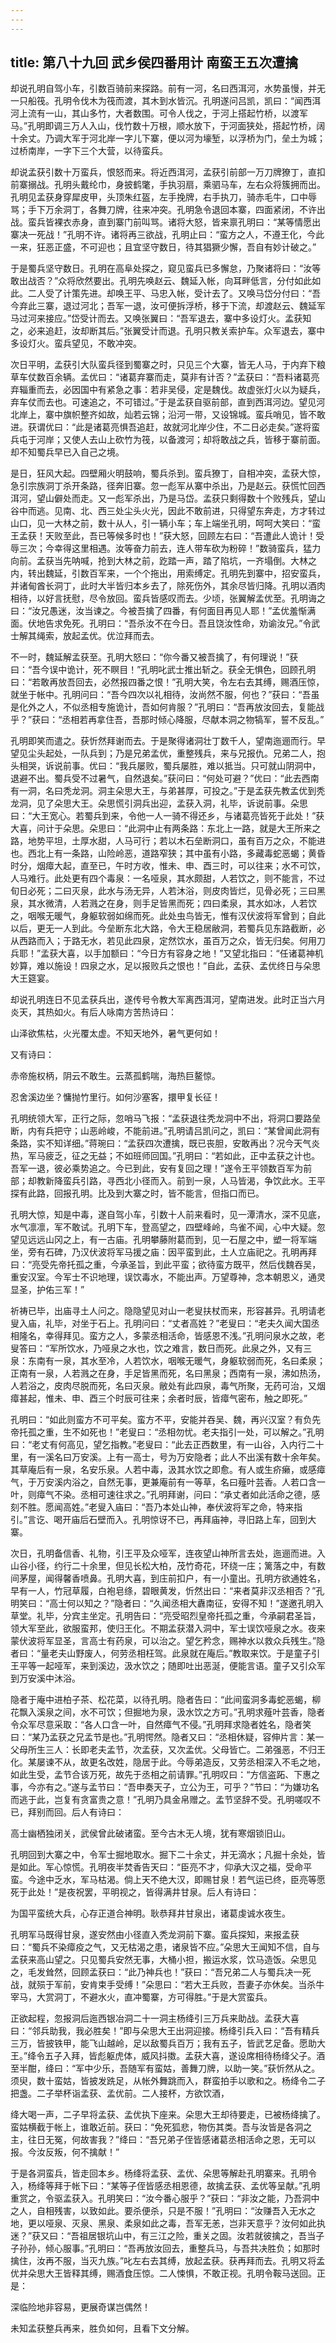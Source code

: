 ```yaml
---
---
---
```

title: 第八十九回 武乡侯四番用计 南蛮王五次遭擒
---

却说孔明自驾小车，引数百骑前来探路。前有一河，名曰西洱河，水势虽慢，并无一只船筏。孔明令伐木为筏而渡，其木到水皆沉。孔明遂问吕凯，凯曰：“闻西洱河上流有一山，其山多竹，大者数围。可令人伐之，于河上搭起竹桥，以渡军马。”孔明即调三万人入山，伐竹数十万根，顺水放下，于河面狭处，搭起竹桥，阔十余丈。乃调大军于河北岸一字儿下寨，便以河为壕堑，以浮桥为门，垒土为城；过桥南岸，一字下三个大营，以待蛮兵。

却说孟获引数十万蛮兵，恨怒而来。将近西洱河，孟获引前部一万刀牌獠丁，直扣前寨搦战。孔明头戴纶巾，身披鹤氅，手执羽扇，乘驷马车，左右众将簇拥而出。孔明见孟获身穿犀皮甲，头顶朱红盔，左手挽牌，右手执刀，骑赤毛牛，口中辱骂；手下万余洞丁，各舞刀牌，往来冲突。孔明急令退回本寨，四面紧闭，不许出战。蛮兵皆裸衣赤身，直到寨门前叫骂。诸将大怒，皆来禀孔明曰：“某等情愿出寨决一死战！”孔明不许。诸将再三欲战，孔明止曰：“蛮方之人，不遵王化，今此一来，狂恶正盛，不可迎也；且宜坚守数日，待其猖獗少懈，吾自有妙计破之。”

于是蜀兵坚守数日。孔明在高阜处探之，窥见蛮兵已多懈怠，乃聚诸将曰：“汝等敢出战否？”众将欣然要出。孔明先唤赵云、魏延入帐，向耳畔低言，分付如此如此。二人受了计策先进。却唤王平、马忠入帐，受计去了。又唤马岱分付曰：“吾今弃此三寨，退过河北；吾军一退，汝可便拆浮桥，移于下流，却渡赵云、魏延军马过河来接应。”岱受计而去。又唤张翼曰：“吾军退去，寨中多设灯火。孟获知之，必来追赶，汝却断其后。”张翼受计而退。孔明只教关索护车。众军退去，寨中多设灯火。蛮兵望见，不敢冲突。

次日平明，孟获引大队蛮兵径到蜀寨之时，只见三个大寨，皆无人马，于内弃下粮草车仗数百余辆。孟优曰：“诸葛弃寨而走，莫非有计否？”孟获曰：“吾料诸葛亮弃辎重而去，必因国中有紧急之事：若非吴侵，定是魏伐。故虚张灯火以为疑兵，弃车仗而去也。可速追之，不可错过。”于是孟获自驱前部，直到西洱河边。望见河北岸上，寨中旗帜整齐如故，灿若云锦；沿河一带，又设锦城。蛮兵哨见，皆不敢进。获谓优曰：“此是诸葛亮惧吾追赶，故就河北岸少住，不二日必走矣。”遂将蛮兵屯于河岸；又使人去山上砍竹为筏，以备渡河；却将敢战之兵，皆移于寨前面。却不知蜀兵早已入自己之境。

是日，狂风大起。四壁厢火明鼓响，蜀兵杀到。蛮兵獠丁，自相冲突，孟获大惊，急引宗族洞丁杀开条路，径奔旧寨。忽一彪军从寨中杀出，乃是赵云。获慌忙回西洱河，望山僻处而走。又一彪军杀出，乃是马岱。孟获只剩得数十个败残兵，望山谷中而逃。见南、北、西三处尘头火光，因此不敢前进，只得望东奔走，方才转过山口，见一大林之前，数十从人，引一辆小车；车上端坐孔明，呵呵大笑曰：“蛮王孟获！天败至此，吾已等候多时也！”获大怒，回顾左右曰：“吾遭此人诡计！受辱三次；今幸得这里相遇。汝等奋力前去，连人带车砍为粉碎！”数骑蛮兵，猛力向前。孟获当先呐喊，抢到大林之前，趷踏一声，踏了陷坑，一齐塌倒。大林之内，转出魏延，引数百军来，一个个拖出，用索缚定。孔明先到寨中，招安蛮兵，并诸甸酋长洞丁，此时大半皆归本乡去了，除死伤外，其余尽皆归降。孔明以酒肉相待，以好言抚慰，尽令放回。蛮兵皆感叹而去。少顷，张翼解孟优至。孔明诲之曰：“汝兄愚迷，汝当谏之。今被吾擒了四番，有何面目再见人耶！”孟优羞惭满面。伏地告求免死。孔明曰：“吾杀汝不在今日。吾且饶汝性命，劝谕汝兄。”令武士解其绳索，放起孟优。优泣拜而去。

不一时，魏延解孟获至。孔明大怒曰：“你今番又被吾擒了，有何理说！”获曰：“吾今误中诡计，死不瞑目！”孔明叱武士推出斩之。获全无惧色，回顾孔明曰：“若敢再放吾回去，必然报四番之恨！”孔明大笑，令左右去其缚，赐酒压惊，就坐于帐中。孔明问曰：“吾今四次以礼相待，汝尚然不服，何也？”获曰：“吾虽是化外之人，不似丞相专施诡计，吾如何肯服？”孔明曰：“吾再放汝回去，复能战乎？”获曰：“丞相若再拿住吾，吾那时倾心降服，尽献本洞之物犒军，誓不反乱。”

孔明即笑而遣之。获忻然拜谢而去。于是聚得诸洞壮丁数千人，望南迤逦而行。早望见尘头起处，一队兵到；乃是兄弟孟优，重整残兵，来与兄报仇。兄弟二人，抱头相哭，诉说前事。优曰：“我兵屡败，蜀兵屡胜，难以抵当。只可就山阴洞中，退避不出。蜀兵受不过暑气，自然退矣。”获问曰：“何处可避？”优曰：“此去西南有一洞，名曰秃龙洞。洞主朵思大王，与弟甚厚，可投之。”于是孟获先教孟优到秃龙洞，见了朵思大王。朵思慌引洞兵出迎，孟获入洞，礼毕，诉说前事。朵思曰：“大王宽心。若蜀兵到来，令他一人一骑不得还乡，与诸葛亮皆死于此处！”获大喜，问计于朵思。朵思曰：“此洞中止有两条路：东北上一路，就是大王所来之路，地势平坦，土厚水甜，人马可行；若以木石垒断洞口，虽有百万之众，不能进也。西北上有一条路，山险岭恶，道路窄狭；其中虽有小路，多藏毒蛇恶蝎；黄昏时分，烟瘴大起，直至已，午时方收，惟未、申、酉三时，可以往来；水不可饮，人马难行。此处更有四个毒泉：一名哑泉，其水颇甜，人若饮之，则不能言，不过旬日必死；二曰灭泉，此水与汤无异，人若沐浴，则皮肉皆烂，见骨必死；三曰黑泉，其水微清，人若溅之在身，则手足皆黑而死；四曰柔泉，其水如冰，人若饮之，咽喉无暖气，身躯软弱如绵而死。此处虫鸟皆无，惟有汉伏波将军曾到；自此以后，更无一人到此。今垒断东北大路，令大王稳居敝洞，若蜀兵见东路截断，必从西路而入；于路无水，若见此四泉，定然饮水，虽百万之众，皆无归矣。何用刀兵耶！”孟获大喜，以手加额曰：“今日方有容身之地！”又望北指曰：“任诸葛神机妙算，难以施设！四泉之水，足以报败兵之恨也！”自此，孟获、孟优终日与朵思大王筵宴。

却说孔明连日不见孟获兵出，遂传号令教大军离西洱河，望南进发。此时正当六月炎天，其热如火。有后人咏南方苦热诗曰：

山泽欲焦枯，火光覆太虚。不知天地外，暑气更何如！

又有诗曰：

赤帝施权柄，阴云不敢生。云蒸孤鹤喘，海热巨鳌惊。

忍舍溪边坐？慵抛竹里行。如何沙塞客，擐甲复长征！

孔明统领大军，正行之际，忽哨马飞报：“孟获退往秃龙洞中不出，将洞口要路垒断，内有兵把守；山恶岭峻，不能前进。”孔明请吕凯问之，凯曰：“某曾闻此洞有条路，实不知详细。”蒋琬曰：“孟获四次遭擒，既已丧胆，安敢再出？况今天气炎热，军马疲乏，征之无益；不如班师回国。”孔明曰：“若如此，正中孟获之计也。吾军一退，彼必乘势追之。今已到此，安有复回之理！”遂令王平领数百军为前部；却教新降蛮兵引路，寻西北小径而入。前到一泉，人马皆渴，争饮此水。王平探有此路，回报孔明。比及到大寨之时，皆不能言，但指口而已。

孔明大惊，知是中毒，遂自驾小车，引数十人前来看时，见一潭清水，深不见底，水气凛凛，军不敢试。孔明下车，登高望之，四壁峰岭，鸟雀不闻，心中大疑。忽望见远远山冈之上，有一古庙。孔明攀藤附葛而到，见一石屋之中，塑一将军端坐，旁有石碑，乃汉伏波将军马援之庙：因平蛮到此，土人立庙祀之。孔明再拜曰：“亮受先帝托孤之重，今承圣旨，到此平蛮；欲待蛮方既平，然后伐魏吞吴，重安汉室。今军士不识地理，误饮毒水，不能出声。万望尊神，念本朝恩义，通灵显圣，护佑三军！”

祈祷已毕，出庙寻土人问之。隐隐望见对山一老叟扶杖而来，形容甚异。孔明请老叟入庙，礼毕，对坐于石上。孔明问曰：“丈者高姓？”老叟曰：“老夫久闻大国丞相隆名，幸得拜见。蛮方之人，多蒙丞相活命，皆感恩不浅。”孔明问泉水之故，老叟答曰：“军所饮水，乃哑泉之水也，饮之难言，数日而死。此泉之外，又有三泉：东南有一泉，其水至冷，人若饮水，咽喉无暖气，身躯软弱而死，名曰柔泉；正南有一泉，人若溅之在身，手足皆黑而死，名曰黑泉；西南有一泉，沸如热汤，人若浴之，皮肉尽脱而死，名曰灭泉。敝处有此四泉，毒气所聚，无药可治，又烟瘴甚起，惟未、申、酉三个时辰可往来；余者时辰，皆瘴气密布，触之即死。”

孔明曰：“如此则蛮方不可平矣。蛮方不平，安能并吞吴、魏，再兴汉室？有负先帝托孤之重，生不如死也！”老叟曰：“丞相勿忧。老夫指引一处，可以解之。”孔明曰：“老丈有何高见，望乞指教。”老叟曰：“此去正西数里，有一山谷，入内行二十里，有一溪名曰万安溪。上有一高士，号为万安隐者；此人不出溪有数十余年矣。其草庵后有一泉，名安乐泉。人若中毒，汲其水饮之即愈。有人或生疥癞，或感瘴气，于万安溪内浴之，自然无事，更兼庵前有一等草，名曰薤叶芸香。人若口含一叶，则瘴气不染。丞相可速往求之。”孔明拜谢，问曰：“承丈者如此活命之德，感刻不胜。愿闻高姓。”老叟入庙曰：“吾乃本处山神，奉伏波将军之命，特来指引。”言讫、喝开庙后石壁而入。孔明惊讶不已，再拜庙神，寻旧路上车，回到大寨。

次日，孔明备信香、礼物，引王平及众哑军，连夜望山神所言去处，迤逦而进。入山谷小径，约行二十余里，但见长松大柏，茂竹奇花，环绕一庄；篱落之中，有数间茅屋，闻得馨香喷鼻。孔明大喜，到庄前扣户，有一小童出。孔明方欲通姓名，早有一人，竹冠草履，白袍皂绦，碧眼黄发，忻然出曰：“来者莫非汉丞相否？”孔明笑曰：“高士何以知之？”隐者曰：“久闻丞相大纛南征，安得不知！”遂邀孔明入草堂。礼毕，分宾主坐定。孔明告曰：“亮受昭烈皇帝托孤之重，今承嗣君圣旨，领大军至此，欲服蛮邦，使归王化。不期孟获潜入洞中，军士误饮哑泉之水。夜来蒙伏波将军显圣，言高士有药泉，可以治之。望乞矜念，赐神水以救众兵残生。”隐者曰：“量老夫山野废人，何劳丞相枉驾。此泉就在庵后。”教取来饮。于是童子引王平等一起哑军，来到溪边，汲水饮之；随即吐出恶涎，便能言语。童子又引众军到万安溪中沐浴。

隐者于庵中进柏子茶、松花菜，以待孔明。隐者告曰：“此间蛮洞多毒蛇恶蝎，柳花飘入溪泉之间，水不可饮；但掘地为泉，汲水饮之方可。”孔明求薤叶芸香，隐者令众军尽意采取：“各人口含一叶，自然瘴气不侵。”孔明拜求隐者姓名，隐者笑曰：“某乃孟获之兄孟节是也。”孔明愕然。隐者又曰：“丞相休疑，容伸片言：某一父母所生三人：长即老夫孟节，次孟获，又次孟优。父母皆亡。二弟强恶，不归王化。某屡谏不从，故更名改姓，隐居于此。今辱弟造反，又劳丞相深入不毛之地，如此生受，孟节合该万死，故先于丞相之前请罪。”孔明叹曰：“方信盗跖、下惠之事，今亦有之。”遂与孟节曰：“吾申奏天子，立公为王，可乎？”节曰：“为嫌功名而逃于此，岂复有贪富贵之意！”孔明乃具金帛赠之。孟节坚辞不受。孔明嗟叹不已，拜别而回。后人有诗曰：

高士幽栖独闭关，武侯曾此破诸蛮。至今古木无人境，犹有寒烟锁旧山。

孔明回到大寨之中，令军士掘地取水。掘下二十余丈，并无滴水；凡掘十余处，皆是如此。军心惊慌。孔明夜半焚香告天曰：“臣亮不才，仰承大汉之福，受命平蛮。今途中乏水，军马枯渴。倘上天不绝大汉，即赐甘泉！若气运已终，臣亮等愿死于此处！”是夜祝罢，平明视之，皆得满井甘泉。后人有诗曰：

为国平蛮统大兵，心存正道合神明。耿恭拜井甘泉出，诸葛虔诚水夜生。

孔明军马既得甘泉，遂安然由小径直入秃龙洞前下寨。蛮兵探知，来报孟获曰：“蜀兵不染瘴疫之气，又无枯渴之患，诸泉皆不应。”朵思大王闻知不信，自与孟获来高山望之。只见蜀兵安然无事，大桶小担，搬运水浆，饮马造饭。朵思见之，毛发耸然，回顾孟获曰：“此乃神兵也！”获曰：“吾兄弟二人与蜀兵决一死战，就殒于军前，安肯束手受缚！”朵思曰：“若大王兵败，吾妻子亦休矣。当杀牛宰马，大赏洞丁，不避水火，直冲蜀寨，方可得胜。”于是大赏蛮兵。

正欲起程，忽报洞后迤西银冶洞二十一洞主杨绛引三万兵来助战。孟获大喜曰：“邻兵助我，我必胜矣！”即与朵思大王出洞迎接。杨绛引兵入曰：“吾有精兵三万，皆披铁甲，能飞山越岭，足以敌蜀兵百万；我有五子，皆武艺足备。愿助大王。”绛令五子入拜，皆彪躯虎体，威风抖擞。孟获大喜，遂设席相待杨绛父子。酒至半酣，绛曰：“军中少乐，吾随军有蛮姑，善舞刀牌，以助一笑。”获忻然从之。须臾，数十蛮姑，皆披发跣足，从帐外舞跳而入，群蛮拍手以歌和之。杨绛令二子把盏。二子举杯诣孟获、孟优前。二人接杯，方欲饮酒，

绛大喝一声，二子早将孟获、孟优执下座来。朵思大王却待要走，已被杨绛擒了。蛮姑横截于帐上，谁敢近前。获曰：“免死狐悲，物伤其类。吾与汝皆是各洞之主，往日无冤，何故害我？”绛曰：“吾兄弟子侄皆感诸葛丞相活命之恩，无可以报。今汝反叛，何不擒献！”

于是各洞蛮兵，皆走回本乡。杨绛将孟获、孟优、朵思等解赴孔明寨来。孔明令入，杨绛等拜于帐下曰：“某等子侄皆感丞相恩德，故擒孟获、孟优等呈献。”孔明重赏之，令驱孟获入。孔明笑曰：“汝今番心服乎？”获曰：“非汝之能，乃吾洞中之人，自相残害，以致如此。要杀便杀，只是不服！”孔明曰：“汝赚吾入无水之地，更以哑泉、灭泉、黑泉、柔泉如此之毒，吾军无恙，岂非天意乎？汝何如此执迷？”获又曰：“吾祖居银坑山中，有三江之险，重关之固。汝若就彼擒之，吾当子子孙孙，倾心服事。”孔明曰：“吾再放汝回去，重整兵马，与吾共决胜负；如那时擒住，汝再不服，当灭九族。”叱左右去其缚，放起孟获。获再拜而去。孔明又将孟优并朵思大王皆释其缚，赐酒食压惊。二人悚惧，不敢正视。孔明令鞍马送回。正是：

深临险地非容易，更展奇谋岂偶然！

未知孟获整兵再来，胜负如何，且看下文分解。